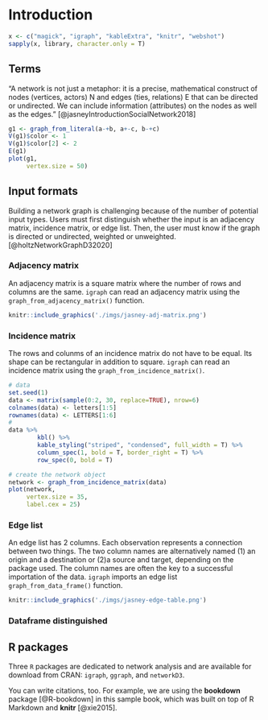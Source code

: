 # Introduction {#intro}

```r
x <- c("magick", "igraph", "kableExtra", "knitr", "webshot")
sapply(x, library, character.only = T)
```

## Terms

"A network is not just a metaphor: it is a precise, mathematical construct of nodes (vertices, actors) N and edges (ties, relations) E that can be directed or undirected. We can include information
(attributes) on the nodes as well as the edges." [@jasneyIntroductionSocialNetwork2018]

```r
g1 <- graph_from_literal(a-+b, a+-c, b-+c)
V(g1)$color <- 1
V(g1)$color[2] <- 2
E(g1)
plot(g1, 
     vertex.size = 50)

```

## Input formats

Building a network graph is challenging because of the number of potential input types. Users must first distinguish whether the input is an adjacency matrix, incidence matrix, or edge list.  Then, the user must know if the graph is directed or undirected, weighted or unweighted. 
[@holtzNetworkGraphD32020]

### Adjacency matrix

An adjacency matrix is a square matrix where the number of rows and columns are the same. `igraph` can read an adjacency matrix using the `graph_from_adjacency_matrix()` function.

```r

knitr::include_graphics('./imgs/jasney-adj-matrix.png')

```


### Incidence matrix

The rows and colunms of an incidence matrix do not have to be equal.  Its shape can be rectangular in addition to square. `igraph` can read an incidence matrix using the `graph_from_incidence_matrix()`.

<div class = "row">
<div class = "col-md-6">
```r
# data
set.seed(1)
data <- matrix(sample(0:2, 30, replace=TRUE), nrow=6)
colnames(data) <- letters[1:5]
rownames(data) <- LETTERS[1:6]
#
data %>%
        kbl() %>%
        kable_styling("striped", "condensed", full_width = T) %>%
        column_spec(1, bold = T, border_right = T) %>%
        row_spec(0, bold = T)
```
</div>
<div class = "col-md-6">
```r
# create the network object
network <- graph_from_incidence_matrix(data)
plot(network, 
     vertex.size = 35,
     label.cex = 25)
```
</div>
</div>

### Edge list

An edge list has 2 columns. Each observation represents a connection between two things.  The two column names are alternatively named (1) an origin and a destination or (2)a source and target, depending on the package used.  The column names are often the key to a successful importation of the data.  `igraph` imports an edge list `graph_from_data_frame()` function.

```r

knitr::include_graphics('./imgs/jasney-edge-table.png')

```






### Dataframe distinguished

## R packages

Three `R` packages are dedicated to network analysis and are available for download from CRAN:  `igraph`, `ggraph`, and `networkD3`.


You can write citations, too. For example, we are using the **bookdown** package [@R-bookdown] in this sample book, which was built on top of R Markdown and **knitr** [@xie2015].
